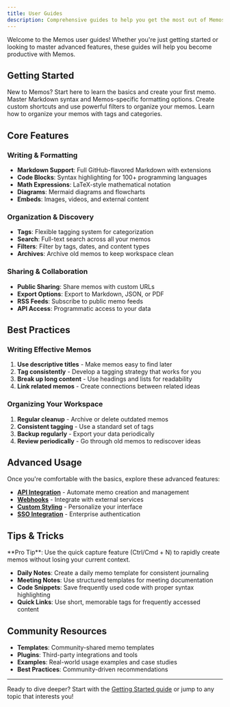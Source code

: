```yaml
---
title: User Guides
description: Comprehensive guides to help you get the most out of Memos, from basic usage to advanced features.
---
```


Welcome to the Memos user guides! Whether you're just getting started or looking to master advanced features, these guides will help you become productive with Memos.

## Getting Started

<Cards>
  <Card title="Getting Started" href="/docs/guides/getting-started" icon="Play">
    New to Memos? Start here to learn the basics and create your first memo.
  </Card>
  <Card title="Content Syntax" href="/docs/guides/content-syntax" icon="FileText">
    Master Markdown syntax and Memos-specific formatting options.
  </Card>
  <Card title="Shortcuts & Filters" href="/docs/guides/shortcuts" icon="Filter">
    Create custom shortcuts and use powerful filters to organize your memos.
  </Card>
  <Card title="Tags & Organization" href="/docs/guides/tags" icon="Tag">
    Learn how to organize your memos with tags and categories.
  </Card>
</Cards>

## Core Features

### Writing & Formatting
- **Markdown Support**: Full GitHub-flavored Markdown with extensions
- **Code Blocks**: Syntax highlighting for 100+ programming languages
- **Math Expressions**: LaTeX-style mathematical notation
- **Diagrams**: Mermaid diagrams and flowcharts
- **Embeds**: Images, videos, and external content

### Organization & Discovery
- **Tags**: Flexible tagging system for categorization
- **Search**: Full-text search across all your memos
- **Filters**: Filter by tags, dates, and content types
- **Archives**: Archive old memos to keep workspace clean

### Sharing & Collaboration
- **Public Sharing**: Share memos with custom URLs
- **Export Options**: Export to Markdown, JSON, or PDF
- **RSS Feeds**: Subscribe to public memo feeds
- **API Access**: Programmatic access to your data

## Best Practices

### Writing Effective Memos
1. **Use descriptive titles** - Make memos easy to find later
2. **Tag consistently** - Develop a tagging strategy that works for you
3. **Break up long content** - Use headings and lists for readability
4. **Link related memos** - Create connections between related ideas

### Organizing Your Workspace
1. **Regular cleanup** - Archive or delete outdated memos
2. **Consistent tagging** - Use a standard set of tags
3. **Backup regularly** - Export your data periodically
4. **Review periodically** - Go through old memos to rediscover ideas

## Advanced Usage

Once you're comfortable with the basics, explore these advanced features:

- **[API Integration](https://memos.apidocumentation.com)** - Automate memo creation and management
- **[Webhooks](/docs/integrations/webhooks)** - Integrate with external services
- **[Custom Styling](/docs/configuration/custom-style)** - Personalize your interface
- **[SSO Integration](/docs/integrations/sso)** - Enterprise authentication

## Tips & Tricks

<Callout type="info">
**Pro Tip**: Use the quick capture feature (Ctrl/Cmd + N) to rapidly create memos without losing your current context.
</Callout>

- **Daily Notes**: Create a daily memo template for consistent journaling
- **Meeting Notes**: Use structured templates for meeting documentation
- **Code Snippets**: Save frequently used code with proper syntax highlighting
- **Quick Links**: Use short, memorable tags for frequently accessed content

## Community Resources

- **Templates**: Community-shared memo templates
- **Plugins**: Third-party integrations and tools  
- **Examples**: Real-world usage examples and case studies
- **Best Practices**: Community-driven recommendations

---

Ready to dive deeper? Start with the [Getting Started guide](/docs/guides/getting-started) or jump to any topic that interests you!
